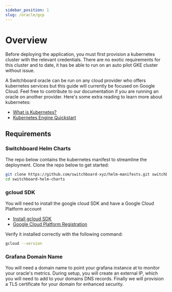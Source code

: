 ```yaml
---
sidebar_position: 1
slug: /oracle/gcp
---
```


# Overview

Before deploying the application, you must first provision a kubernetes cluster with the relevant credentials. There are no exotic requirements for this cluster and to date, it has be able to run on an auto pilot GKE cluster without issue.

A Switchboard oracle can be run on any cloud provider who offers kubernetes services but this guide will currently be focused on Google Cloud. Feel free to contribute to our documentation if you are running an oracle on another provider. Here's some extra reading to learn more about kubernetes:

- [What is Kubernetes?](https://cloud.google.com/learn/what-is-kubernetes)
- [Kubernetes Engine Quickstart](https://cloud.google.com/kubernetes-engine/docs/quickstart)

## Requirements

### Switchboard Helm Charts

The repo below contains the kubernetes manifest to streamline the deployment. Clone the repo below to get started:

```bash
git clone https://github.com/switchboard-xyz/helm-manifests.git switchboard-helm-charts
cd switchboard-helm-charts
```

### gcloud SDK

You will need to install the google cloud SDK and have a Google Cloud Platform account

- [Install gcloud SDK](https://cloud.google.com/sdk/docs/install)
- [Google Cloud Platform Registration](https://console.cloud.google.com/freetrial/signup/tos)

Verify it installed correctly with the following command:

```bash
gcloud --version
```

### Grafana Domain Name

You will need a domain name to point your grafana instance at to monitor your oracle's metrics. During setup, you will create an external IP, which you will need to add to your domains DNS records. Finally we will provision a TLS certificate for your domain for enhanced security.
